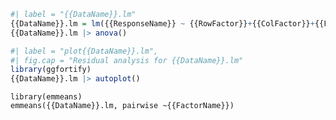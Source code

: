 
```{r}
#| label = "{{DataName}}.lm"
{{DataName}}.lm = lm({{ResponseName}} ~ {{RowFactor}}+{{ColFactor}}+{{FactorName}}, data = {{DataName}})
{{DataName}}.lm |> anova()
```


```{r}
#| label = "plot{{DataName}}.lm",
#| fig.cap = "Residual analysis for {{DataName}}.lm"
library(ggfortify)
{{DataName}}.lm |> autoplot()
```


```{GetMeans}
library(emmeans)
emmeans({{DataName}}.lm, pairwise ~{{FactorName}})
```

